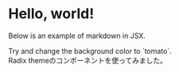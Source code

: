 
# Hello, world!

Below is an example of markdown in JSX.

<div style={{backgroundColor: 'violet', padding: '1rem'}}>
  Try and change the background color to `tomato`.
</div>

<Theme>
<Callout.Root>
  <Callout.Text>
    Radix themeのコンポーネントを使ってみました。
  </Callout.Text>
</Callout.Root>
</Theme>